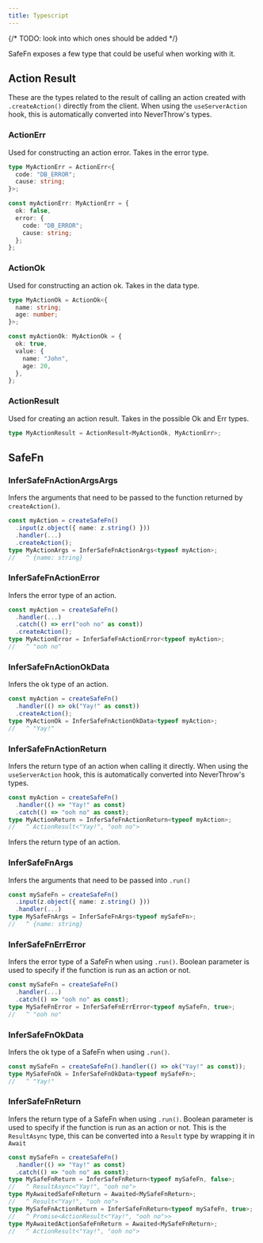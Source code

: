 ```yaml
---
title: Typescript
---
```


{/* TODO: look into which ones should be added */}

SafeFn exposes a few type that could be useful when working with it.

## Action Result

These are the types related to the result of calling an action created with `.createAction()` directly from the client.
When using the `useServerAction` hook, this is automatically converted into NeverThrow's types.

### ActionErr

Used for constructing an action error. Takes in the error type.

```ts
type MyActionErr = ActionErr<{
  code: "DB_ERROR";
  cause: string;
}>;

const myActionErr: MyActionErr = {
  ok: false,
  error: {
    code: "DB_ERROR";
    cause: string;
  };
};
```

### ActionOk

Used for constructing an action ok. Takes in the data type.

```ts
type MyActionOk = ActionOk<{
  name: string;
  age: number;
}>;

const myActionOk: MyActionOk = {
  ok: true,
  value: {
    name: "John",
    age: 20,
  },
};
```

### ActionResult

Used for creating an action result. Takes in the possible Ok and Err types.

```ts
type MyActionResult = ActionResult<MyActionOk, MyActionErr>;
```

## SafeFn

### InferSafeFnActionArgsArgs

Infers the arguments that need to be passed to the function returned by `createAction()`.

```ts
const myAction = createSafeFn()
  .input(z.object({ name: z.string() }))
  .handler(...)
  .createAction();
type MyActionArgs = InferSafeFnActionArgs<typeof myAction>;
//   ^ {name: string}
```

### InferSafeFnActionError

Infers the error type of an action.

```ts
const myAction = createSafeFn()
  .handler(...)
  .catch(() => err("ooh no" as const))
  .createAction();
type MyActionError = InferSafeFnActionError<typeof myAction>;
//   ^ "ooh no"
```

### InferSafeFnActionOkData

Infers the ok type of an action.

```ts
const myAction = createSafeFn()
  .handler(() => ok("Yay!" as const))
  .createAction();
type MyActionOk = InferSafeFnActionOkData<typeof myAction>;
//   ^ "Yay!"
```

### InferSafeFnActionReturn

Infers the return type of an action when calling it directly.
When using the `useServerAction` hook, this is automatically converted into NeverThrow's types.

```ts
const myAction = createSafeFn()
  .handler(() => "Yay!" as const)
  .catch(() => "ooh no" as const);
type MyActionReturn = InferSafeFnActionReturn<typeof myAction>;
//   ^ ActionResult<"Yay!", "ooh no">
```

Infers the return type of an action.

### InferSafeFnArgs

Infers the arguments that need to be passed into `.run()`

```ts
const mySafeFn = createSafeFn()
  .input(z.object({ name: z.string() }))
  .handler(...)
type MySafeFnArgs = InferSafeFnArgs<typeof mySafeFn>;
//   ^ {name: string}
```

### InferSafeFnErrError

Infers the error type of a SafeFn when using `.run()`.
Boolean parameter is used to specify if the function is run as an action or not.

```ts
const mySafeFn = createSafeFn()
  .handler(...)
  .catch(() => "ooh no" as const);
type MySafeFnError = InferSafeFnErrError<typeof mySafeFn, true>;
//   ^ "ooh no"
```

### InferSafeFnOkData

Infers the ok type of a SafeFn when using `.run()`.

```ts
const mySafeFn = createSafeFn().handler(() => ok("Yay!" as const));
type MySafeFnOk = InferSafeFnOkData<typeof mySafeFn>;
//   ^ "Yay!"
```

### InferSafeFnReturn

Infers the return type of a SafeFn when using `.run()`. Boolean parameter is used to specify if the function is run as an action or not.
This is the `ResultAsync` type, this can be converted into a `Result` type by wrapping it in `Await`

```ts
const mySafeFn = createSafeFn()
  .handler(() => "Yay!" as const)
  .catch(() => "ooh no" as const);
type MySafeFnReturn = InferSafeFnReturn<typeof mySafeFn, false>;
//   ^ ResultAsync<"Yay!", "ooh no">
type MyAwaitedSafeFnReturn = Awaited<MySafeFnReturn>;
//   ^ Result<"Yay!", "ooh no">
type MySafeFnActionReturn = InferSafeFnReturn<typeof mySafeFn, true>;
//   ^ Promise<ActionResult<"Yay!", "ooh no">>
type MyAwaitedActionSafeFnReturn = Awaited<MySafeFnReturn>;
//   ^ ActionResult<"Yay!", "ooh no">
```
